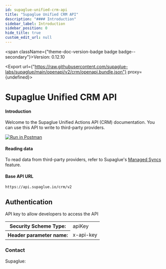 ```yaml
---
id: supaglue-unified-crm-api
title: "Supaglue Unified CRM API"
description: "#### Introduction"
sidebar_label: Introduction
sidebar_position: 0
hide_title: true
custom_edit_url: null
---
```



<span className={"theme-doc-version-badge badge badge--secondary"}>Version: 0.12.10</span>

<Export url={"https://raw.githubusercontent.com/supaglue-labs/supaglue/main/openapi/v2/crm/openapi.bundle.json"} proxy={undefined}></Export>

<h1 className={"openapi__heading"}>Supaglue Unified CRM API</h1>



#### Introduction

Welcome to the Supaglue Unified Actions API (CRM) documentation. You can use this API to write to third-party providers.

[![Run in Postman](https://run.pstmn.io/button.svg)](https://www.postman.com/supaglue/workspace/supaglue-public/overview)

#### Reading data
To read data from third-party providers, refer to Supaglue's [Managed Syncs](https://docs.supaglue.com/integration-patterns/managed-syncs) feature.

#### Base API URL
```
https://api.supaglue.io/crm/v2
```


<div style={{"marginBottom":"2rem"}}><h2 id={"authentication"} style={{"marginBottom":"1rem"}}>Authentication</h2><SchemaTabs className={"openapi-tabs__security-schemes"}><TabItem label={"API Key: x-api-key"} value={"x-api-key"}>

API key to allow developers to access the API

<div><table><tbody><tr><th>Security Scheme Type:</th><td>apiKey</td></tr><tr><th>Header parameter name:</th><td>x-api-key</td></tr></tbody></table></div></TabItem></SchemaTabs></div><div style={{"display":"flex","flexDirection":"column","marginBottom":"var(--ifm-paragraph-margin-bottom)"}}><h3 style={{"marginBottom":"0.25rem"}}>Contact</h3><span>Supaglue: </span></div>
      
